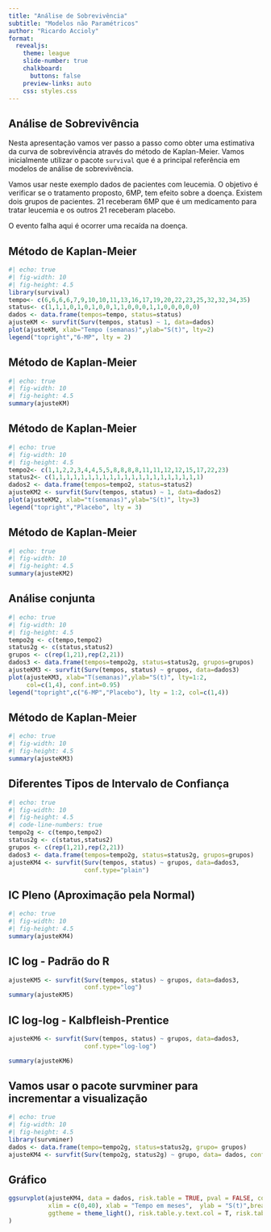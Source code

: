 ```yaml
---
title: "Análise de Sobrevivência"
subtitle: "Modelos não Paramétricos"
author: "Ricardo Accioly"
format:
  revealjs: 
    theme: league
    slide-number: true
    chalkboard: 
      buttons: false
    preview-links: auto
    css: styles.css
---
```


## Análise de Sobrevivência

Nesta apresentação vamos ver passo a passo como obter uma estimativa da curva de sobrevivência através do método de Kaplan-Meier. Vamos inicialmente utilizar o pacote `survival` que é a principal referência em modelos de análise de sobrevivência.

Vamos usar neste exemplo dados de pacientes com leucemia. O objetivo é verificar se o tratamento proposto, 6MP, tem efeito sobre a doença. Existem dois grupos de pacientes. 21 receberam 6MP que é um medicamento para tratar leucemia e os outros 21 receberam placebo.

O evento falha aqui é ocorrer uma recaída na doença.

## Método de Kaplan-Meier

```r
#| echo: true
#| fig-width: 10
#| fig-height: 4.5
library(survival)
tempo<- c(6,6,6,6,7,9,10,10,11,13,16,17,19,20,22,23,25,32,32,34,35)
status<- c(1,1,1,0,1,0,1,0,0,1,1,0,0,0,1,1,0,0,0,0,0)
dados <- data.frame(tempos=tempo, status=status)
ajusteKM <- survfit(Surv(tempos, status) ~ 1, data=dados)
plot(ajusteKM, xlab="Tempo (semanas)",ylab="S(t)", lty=2) 
legend("topright","6-MP", lty = 2)
```

## Método de Kaplan-Meier

```r
#| echo: true
#| fig-width: 10
#| fig-height: 4.5
summary(ajusteKM)
```

## Método de Kaplan-Meier

```r
#| echo: true
#| fig-width: 10
#| fig-height: 4.5
tempo2<- c(1,1,2,2,3,4,4,5,5,8,8,8,8,11,11,12,12,15,17,22,23)
status2<- c(1,1,1,1,1,1,1,1,1,1,1,1,1,1,1,1,1,1,1,1,1) 
dados2 <- data.frame(tempos=tempo2, status=status2)
ajusteKM2 <- survfit(Surv(tempos, status) ~ 1, data=dados2)
plot(ajusteKM2, xlab="t(semanas)",ylab="S(t)", lty=3) 
legend("topright","Placebo", lty = 3)
```

## Método de Kaplan-Meier

```r
#| echo: true
#| fig-width: 10
#| fig-height: 4.5
summary(ajusteKM2)
```

## Análise conjunta

```r
#| echo: true
#| fig-width: 10
#| fig-height: 4.5
tempo2g <- c(tempo,tempo2)
status2g <- c(status,status2)
grupos <- c(rep(1,21),rep(2,21))
dados3 <- data.frame(tempos=tempo2g, status=status2g, grupos=grupos)
ajusteKM3 <- survfit(Surv(tempos, status) ~ grupos, data=dados3)
plot(ajusteKM3, xlab="T(semanas)",ylab="S(t)", lty=1:2, 
     col=c(1,4), conf.int=0.95) 
legend("topright",c("6-MP","Placebo"), lty = 1:2, col=c(1,4))
```

## Método de Kaplan-Meier

```r
#| echo: true
#| fig-width: 10
#| fig-height: 4.5
summary(ajusteKM3)
```

## Diferentes Tipos de Intervalo de Confiança

```r
#| echo: true
#| fig-width: 10
#| fig-height: 4.5
#| code-line-numbers: true
tempo2g <- c(tempo,tempo2)
status2g <- c(status,status2)
grupos <- c(rep(1,21),rep(2,21))
dados3 <- data.frame(tempos=tempo2g, status=status2g, grupos=grupos)
ajusteKM4 <- survfit(Surv(tempos, status) ~ grupos, data=dados3,
                     conf.type="plain")

```

## IC Pleno (Aproximação pela Normal)

```r
#| echo: true
#| fig-width: 10
#| fig-height: 4.5
summary(ajusteKM4)
```


## IC log - Padrão do R

```r
ajusteKM5 <- survfit(Surv(tempos, status) ~ grupos, data=dados3,
                     conf.type="log")
summary(ajusteKM5)
```

## IC log-log - Kalbfleish-Prentice

```r
ajusteKM6 <- survfit(Surv(tempos, status) ~ grupos, data=dados3,
                     conf.type="log-log")

summary(ajusteKM6)
```

## Vamos usar o pacote survminer para incrementar a visualização

```r
#| echo: true
#| fig-width: 10
#| fig-height: 4.5
library(survminer)
dados <- data.frame(tempo=tempo2g, status=status2g, grupo= grupos)
ajusteKM4 <- survfit(Surv(tempo2g, status2g) ~ grupo, data= dados, conf.type="log-log")

```

## Gráfico

```r
ggsurvplot(ajusteKM4, data = dados, risk.table = TRUE, pval = FALSE, conf.int = TRUE,
           xlim = c(0,40), xlab = "Tempo em meses",  ylab = "S(t)",break.time.by = 10,
           ggtheme = theme_light(), risk.table.y.text.col = T, risk.table.y.text = FALSE 
)
```

